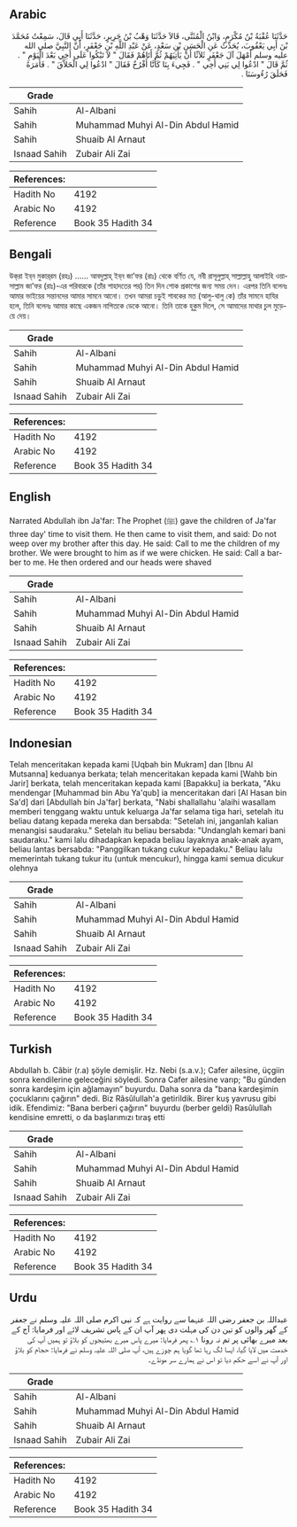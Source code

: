 ## Arabic


<div dir="rtl" lang="ar" style={{fontSize:'larger',backgroundColor:'#f8f9fa',padding:20}}>
حَدَّثَنَا عُقْبَةُ بْنُ مُكْرَمٍ، وَابْنُ الْمُثَنَّى، قَالاَ حَدَّثَنَا وَهْبُ بْنُ جَرِيرٍ، حَدَّثَنَا أَبِي قَالَ، سَمِعْتُ مُحَمَّدَ بْنَ أَبِي يَعْقُوبَ، يُحَدِّثُ عَنِ الْحَسَنِ بْنِ سَعْدٍ، عَنْ عَبْدِ اللَّهِ بْنِ جَعْفَرٍ، أَنَّ النَّبِيَّ صلى الله عليه وسلم أَمْهَلَ آلَ جَعْفَرٍ ثَلاَثًا أَنْ يَأْتِيَهُمْ ثُمَّ أَتَاهُمْ فَقَالَ ‏"‏ لاَ تَبْكُوا عَلَى أَخِي بَعْدَ الْيَوْمِ ‏"‏ ‏.‏ ثُمَّ قَالَ ‏"‏ ادْعُوا لِي بَنِي أَخِي ‏"‏ ‏.‏ فَجِيءَ بِنَا كَأَنَّا أَفْرُخٌ فَقَالَ ‏"‏ ادْعُوا لِي الْحَلاَّقَ ‏"‏ ‏.‏ فَأَمَرَهُ فَحَلَقَ رُءُوسَنَا ‏.‏
</div>
<div style={{backgroundColor:'#f8f9fa',padding:20, marginBottom: 10}}><table> <thead> <tr> <th>Grade</th> <th></th> </tr> </thead> <tbody> <tr><td>Sahih</td><td>Al-Albani</td></tr><tr><td>Sahih</td><td>Muhammad Muhyi Al-Din Abdul Hamid</td></tr><tr><td>Sahih</td><td>Shuaib Al Arnaut</td></tr><tr><td>Isnaad Sahih</td><td>Zubair Ali Zai</td></tr></tbody></table><table> <thead> <tr> <th>References:</th> <th></th> </tr> </thead> <tbody><tr><td>Hadith No</td><td>4192</td></tr><tr><td>Arabic No</td><td>4192</td></tr><tr><td>Reference</td><td>Book 35 Hadith 34</td></tr></tbody></table></div>

## Bengali


<div dir="ltr" lang="bn" style={{fontSize:'larger',backgroundColor:'#f8f9fa',padding:20}}>
উক্‌রা ইব্‌ন মুকার্‌রম (রহঃ) ...... আবদুল্লাহ্‌ ইব্‌ন জা’ফর (রাঃ) থেকে বর্ণিত যে, নবী রাসূলুল্লাহ্‌ সাল্লাল্লাহু আলাইহি ওয়াসাল্লাম জা’ফর (রাঃ)-এর পরিবারকে (তাঁর শাহাদতের পর) তিন দিন শোক প্রকাশের জন্য সময় দেন। এরপর তিনি বলেনঃ আমার ভাইয়ের সন্তানদের আমার সামনে আনো। তখন আমরা চড়ুই শাবকের মত (আলু-থালু কে) তাঁর সামনে হাযির হলে, তিনি বলেনঃ আমার কাছে একজন নাপিতকে ডেকে আনো। তিনি তাকে হুকুম দিলে, সে আমাদের মাথার চুল মুড়েয়ে দেয়।
</div>
<div style={{backgroundColor:'#f8f9fa',padding:20, marginBottom: 10}}><table> <thead> <tr> <th>Grade</th> <th></th> </tr> </thead> <tbody> <tr><td>Sahih</td><td>Al-Albani</td></tr><tr><td>Sahih</td><td>Muhammad Muhyi Al-Din Abdul Hamid</td></tr><tr><td>Sahih</td><td>Shuaib Al Arnaut</td></tr><tr><td>Isnaad Sahih</td><td>Zubair Ali Zai</td></tr></tbody></table><table> <thead> <tr> <th>References:</th> <th></th> </tr> </thead> <tbody><tr><td>Hadith No</td><td>4192</td></tr><tr><td>Arabic No</td><td>4192</td></tr><tr><td>Reference</td><td>Book 35 Hadith 34</td></tr></tbody></table></div>

## English


<div dir="ltr" lang="en" style={{fontSize:'larger',backgroundColor:'#f8f9fa',padding:20}}>
Narrated Abdullah ibn Ja'far: The Prophet (ﷺ) gave the children of Ja'far three day' time to visit them. He then came to visit them, and said: Do not weep over my brother after this day. He said: Call to me the children of my brother. We were brought to him as if we were chicken. He said: Call a barber to me. He then ordered and our heads were shaved
</div>
<div style={{backgroundColor:'#f8f9fa',padding:20, marginBottom: 10}}><table> <thead> <tr> <th>Grade</th> <th></th> </tr> </thead> <tbody> <tr><td>Sahih</td><td>Al-Albani</td></tr><tr><td>Sahih</td><td>Muhammad Muhyi Al-Din Abdul Hamid</td></tr><tr><td>Sahih</td><td>Shuaib Al Arnaut</td></tr><tr><td>Isnaad Sahih</td><td>Zubair Ali Zai</td></tr></tbody></table><table> <thead> <tr> <th>References:</th> <th></th> </tr> </thead> <tbody><tr><td>Hadith No</td><td>4192</td></tr><tr><td>Arabic No</td><td>4192</td></tr><tr><td>Reference</td><td>Book 35 Hadith 34</td></tr></tbody></table></div>

## Indonesian


<div dir="ltr" lang="id" style={{fontSize:'larger',backgroundColor:'#f8f9fa',padding:20}}>
Telah menceritakan kepada kami [Uqbah bin Mukram] dan [Ibnu Al Mutsanna] keduanya berkata; telah menceritakan kepada kami [Wahb bin Jarir] berkata, telah menceritakan kepada kami [Bapakku] ia berkata, "Aku mendengar [Muhammad bin Abu Ya'qub] ia menceritakan dari [Al Hasan bin Sa'd] dari [Abdullah bin Ja'far] berkata, "Nabi shallallahu 'alaihi wasallam memberi tenggang waktu untuk keluarga Ja'far selama tiga hari, setelah itu beliau datang kepada mereka dan bersabda: "Setelah ini, janganlah kalian menangisi saudaraku." Setelah itu beliau bersabda: "Undanglah kemari bani saudaraku." kami lalu dihadapkan kepada beliau layaknya anak-anak ayam, beliau lantas bersabda: "Panggilkan tukang cukur kepadaku." Beliau lalu memerintah tukang tukur itu (untuk mencukur), hingga kami semua dicukur olehnya
</div>
<div style={{backgroundColor:'#f8f9fa',padding:20, marginBottom: 10}}><table> <thead> <tr> <th>Grade</th> <th></th> </tr> </thead> <tbody> <tr><td>Sahih</td><td>Al-Albani</td></tr><tr><td>Sahih</td><td>Muhammad Muhyi Al-Din Abdul Hamid</td></tr><tr><td>Sahih</td><td>Shuaib Al Arnaut</td></tr><tr><td>Isnaad Sahih</td><td>Zubair Ali Zai</td></tr></tbody></table><table> <thead> <tr> <th>References:</th> <th></th> </tr> </thead> <tbody><tr><td>Hadith No</td><td>4192</td></tr><tr><td>Arabic No</td><td>4192</td></tr><tr><td>Reference</td><td>Book 35 Hadith 34</td></tr></tbody></table></div>

## Turkish


<div dir="ltr" lang="tr" style={{fontSize:'larger',backgroundColor:'#f8f9fa',padding:20}}>
Abdullah b. Câbir (r.a) şöyle demişlir. Hz. Nebi (s.a.v.); Cafer ailesine, üçgiin sonra kendilerine geleceğini söyledi. Sonra Cafer ailesine varıp; "Bu günden sonra kardeşim için ağlamayın” buyurdu. Daha sonra da "bana kardeşimin çocuklarını çağırın" dedi. Biz Râsûlullah'a getirildik. Birer kuş yavrusu gibi idik. Efendimiz: "Bana berberi çağırın" buyurdu (berber geldi) Rasûlullah kendisine emretti, o da başlarımızı tıraş etti
</div>
<div style={{backgroundColor:'#f8f9fa',padding:20, marginBottom: 10}}><table> <thead> <tr> <th>Grade</th> <th></th> </tr> </thead> <tbody> <tr><td>Sahih</td><td>Al-Albani</td></tr><tr><td>Sahih</td><td>Muhammad Muhyi Al-Din Abdul Hamid</td></tr><tr><td>Sahih</td><td>Shuaib Al Arnaut</td></tr><tr><td>Isnaad Sahih</td><td>Zubair Ali Zai</td></tr></tbody></table><table> <thead> <tr> <th>References:</th> <th></th> </tr> </thead> <tbody><tr><td>Hadith No</td><td>4192</td></tr><tr><td>Arabic No</td><td>4192</td></tr><tr><td>Reference</td><td>Book 35 Hadith 34</td></tr></tbody></table></div>

## Urdu


<div dir="rtl" lang="ur" style={{fontSize:'larger',backgroundColor:'#f8f9fa',padding:20}}>
عبداللہ بن جعفر رضی اللہ عنہما سے روایت ہے کہ نبی اکرم صلی اللہ علیہ وسلم نے جعفر کے گھر والوں کو تین دن کی مہلت دی پھر آپ ان کے پاس تشریف لائے اور فرمایا: آج کے بعد میرے بھائی پر تم نہ رونا ۱؎ پھر فرمایا: میرے پاس میرے بھتیجوں کو بلاؤ تو ہمیں آپ کی خدمت میں لایا گیا، ایسا لگ رہا تھا گویا ہم چوزے ہیں، آپ صلی اللہ علیہ وسلم نے فرمایا: حجام کو بلاؤ اور آپ نے اسے حکم دیا تو اس نے ہمارے سر مونڈے۔
</div>
<div style={{backgroundColor:'#f8f9fa',padding:20, marginBottom: 10}}><table> <thead> <tr> <th>Grade</th> <th></th> </tr> </thead> <tbody> <tr><td>Sahih</td><td>Al-Albani</td></tr><tr><td>Sahih</td><td>Muhammad Muhyi Al-Din Abdul Hamid</td></tr><tr><td>Sahih</td><td>Shuaib Al Arnaut</td></tr><tr><td>Isnaad Sahih</td><td>Zubair Ali Zai</td></tr></tbody></table><table> <thead> <tr> <th>References:</th> <th></th> </tr> </thead> <tbody><tr><td>Hadith No</td><td>4192</td></tr><tr><td>Arabic No</td><td>4192</td></tr><tr><td>Reference</td><td>Book 35 Hadith 34</td></tr></tbody></table></div>
